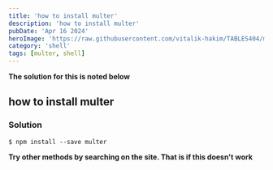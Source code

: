 ```yaml
---
title: 'how to install multer'
description: 'how to install multer'
pubDate: 'Apr 16 2024'
heroImage: 'https://raw.githubusercontent.com/vitalik-hakim/TABLES404/main/error_b/SHELL.jpg'
category: 'shell'
tags: [multer, shell]
---
```


**The solution for this is noted below**

## how to install multer

### Solution

```shell
$ npm install --save multer
```

**Try other methods by searching on the site. That is if this doesn't work**
